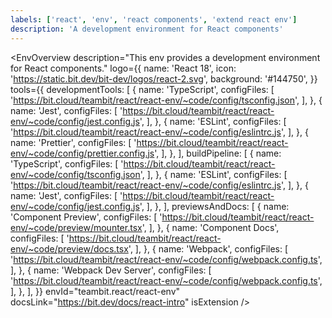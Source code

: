 ```yaml
---
labels: ['react', 'env', 'react components', 'extend react env']
description: 'A development environment for React components'
---
```



<EnvOverview
  description="This env provides a development environment for React components."
  logo={{
    name: 'React 18',
    icon: 'https://static.bit.dev/bit-dev/logos/react-2.svg',
    background: '#144750',
  }}
  tools={{
    developmentTools: [
      {
        name: 'TypeScript',
        configFiles: [
          'https://bit.cloud/teambit/react/react-env/~code/config/tsconfig.json',
        ],
      },
      {
        name: 'Jest',
        configFiles: [
          'https://bit.cloud/teambit/react/react-env/~code/config/jest.config.js',
        ],
      },
      {
        name: 'ESLint',
        configFiles: [
          'https://bit.cloud/teambit/react/react-env/~code/config/eslintrc.js',
        ],
      },
      {
        name: 'Prettier',
        configFiles: [
          'https://bit.cloud/teambit/react/react-env/~code/config/prettier.config.js',
        ],
      },
    ],
    buildPipeline: [
      {
        name: 'TypeScript',
        configFiles: [
          'https://bit.cloud/teambit/react/react-env/~code/config/tsconfig.json',
        ],
      },
      {
        name: 'ESLint',
        configFiles: [
          'https://bit.cloud/teambit/react/react-env/~code/config/eslintrc.js',
        ],
      },
      {
        name: 'Jest',
        configFiles: [
          'https://bit.cloud/teambit/react/react-env/~code/config/jest.config.js',
        ],
      },
    ],
    previewsAndDocs: [
      {
        name: 'Component Preview',
        configFiles: [
          'https://bit.cloud/teambit/react/react-env/~code/preview/mounter.tsx',
        ],
      },
      {
        name: 'Component Docs',
        configFiles: [
          'https://bit.cloud/teambit/react/react-env/~code/preview/docs.tsx',
        ],
      },
      {
        name: 'Webpack',
        configFiles: [
          'https://bit.cloud/teambit/react/react-env/~code/config/webpack.config.ts',
        ],
      },
      {
        name: 'Webpack Dev Server',
        configFiles: [
          'https://bit.cloud/teambit/react/react-env/~code/config/webpack.config.ts',
        ],
      },
    ],
  }}
  envId="teambit.react/react-env"
  docsLink="https://bit.dev/docs/react-intro"
  isExtension
/>
